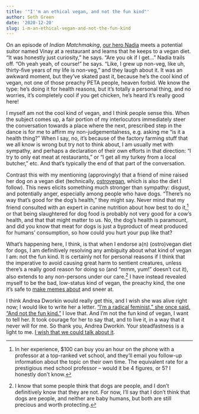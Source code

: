 ```yaml
---
title: '"I''m an ethical vegan, and not the fun kind"'
author: Seth Green
date: '2020-12-20'
slug: i-m-an-ethical-vegan-and-not-the-fun-kind
---
```



On an episode of _Indian Matchmaking_, [our hero Nadia](https://www.oprahmag.com/entertainment/a33456690/where-is-nadia-now-indian-matchmaking/) meets a potential suitor named Vinay at a restaurant and learns that he keeps to a vegan diet. "It was honestly just curiosity," he says. "Are you ok if I get..." Nadia trails off. "Oh yeah yeah, of course!" he says. "Like, I grew up non-veg, like uh, thirty-five years of my life is non-veg," and they laugh about it. It was an awkward moment, but they've skated past it, because he's the cool kind of vegan, not one of those preachy PETA people, heaven forbid. We know the type: he's doing it for health reasons, but it's totally a personal thing, and no worries, it's completely cool if you get chicken, he's heard it's really good here! 

I myself am not the cool kind of vegan, and I think people sense this. When the subject comes up, a fair portion of my interlocutors immediately steer the conversation towards a place where the next, prescribed step in the dance is for me to affirm my non-judgementalness, e.g. asking me  "is it a health thing?" When I say, no, it's because of the factory farming stuff that we all know is wrong but try not to think about, I am usually met with sympathy, and perhaps a declaration of their own efforts in that direction: "I try to only eat meat at restaurants," or "I get all my turkey from a local butcher," etc. And that's typically the end of that part of the conversation. 

Contrast this with my mentioning (approvingly) that a friend of mine raised her dog on a vegan diet (technically, [ostrovegan](https://www.berkeleywellness.com/healthy-eating/food/article/what-ostrovegan), which is also the diet I follow). This news elicits something much stronger than sympathy: disgust, and potentially anger, especially among people who have dogs. "There's no way that's good for the dog's health," they might say. Never mind that my friend consulted with an expert in canine nutrition about how best to do it,^[In her experience, $100 can buy you an hour on the phone with a professor at a top-ranked vet school, and they'll email you follow-up information about the topic on their own time. The equivalent rate for a prestigious med school professor -- would it be 4 figures, or 5? I honestly don't know.] or that being slaughtered for dog food is probably not very good for a cow's health, and that that might matter to us. No, the dog's health is paramount, and did you know that meat for dogs is just a byproduct of meat produced for humans' consumption, so how could you hurt your pup like that? 

What's happening here, I think, is that when I endorse a(n) (ostro)vegan diet for dogs, I am definitively resolving any ambiguity about what kind of vegan I am: not the fun kind. It is certainly not for personal reasons if I think that the imperative to avoid causing great harm to sentient creatures, unless there's a really good reason for doing so  (and "mmm, yum!" doesn't cut it), also extends to any non-persons under our care.^[I know that some people think that dogs are people, and I don't definitively know that they are not. For now, I'll say that I don't think that dogs are people, and neither are baby humans, but both are still precious and worth protecting.] I have instead revealed myself to be the bad, low-status kind of vegan, the preachy kind, the one it's safe to [make memes about](https://knowyourmeme.com/memes/cultures/veganism) and sneer at. 

I think Andrea Dworkin would really get this, and I wish she was alive right now; I would like to write her a letter. ["I'm a radical feminist," she once said. "And not the fun kind."](https://www.nytimes.com/2019/02/22/opinion/sunday/trump-feminism-andrea-dworkin.html) I love that. And I'm not the fun kind of vegan, I want to tell her. It took courage for her to say that, and to live it, in a way that it never will for me. So thank you, Andrea Dworkin. Your steadfastness is a light to me. [I wish that we could talk about it](https://www.youtube.com/watch?v=eISo-iFGGDg).

